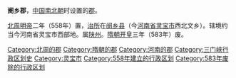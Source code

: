 '''阌乡郡'''，[[中国|中国]][[南北朝|南北朝]]时设置的[[郡|郡]]。

[[北周明帝|北周明帝]]二年（558年）置，[[治所|治所]]在[[阌乡县|阌乡县]]（今[[河南省|河南省]][[灵宝市|灵宝市]]西北文乡）。辖境约当今河南省灵宝市西部地。属[[陕州_(古代)|陕州]]。[[隋朝|隋朝]][[开皇|开皇]]三年（583年）废。 

{{河南行政区划小作品}}
{{DEFAULTSORT:W}}
[[Category:北周的郡|Category:北周的郡]]
[[Category:隋朝的郡|Category:隋朝的郡]]
[[Category:河南的郡|Category:河南的郡]]
[[Category:三门峡行政区划史|Category:三门峡行政区划史]]
[[Category:灵宝市|Category:灵宝市]]
[[Category:558年建立的行政区划|Category:558年建立的行政区划]]
[[Category:583年废除的行政区划|Category:583年废除的行政区划]]